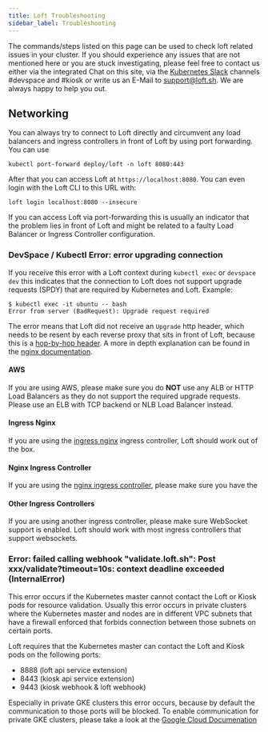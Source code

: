 ```yaml
---
title: Loft Troubleshooting
sidebar_label: Troubleshooting
---
```


The commands/steps listed on this page can be used to check loft related issues in your cluster. If you should experience any issues that are not mentioned here or you are stuck investigating, please feel free to contact us either via the integrated Chat on this site, via the [Kubernetes Slack](https://slack.k8s.io/) channels #devspace and #kiosk or write us an E-Mail to support@loft.sh. We are always happy to help you out. 

## Networking 

You can always try to connect to Loft directly and circumvent any load balancers and ingress controllers in front of Loft by using port forwarding. You can use

```
kubectl port-forward deploy/loft -n loft 8080:443
```

After that you can access Loft at `https://localhost:8080`. You can even login with the Loft CLI to this URL with:

```
loft login localhost:8080 --insecure
```

If you can access Loft via port-forwarding this is usually an indicator that the problem lies in front of Loft and might be related to a faulty Load Balancer or Ingress Controller configuration.

### DevSpace / Kubectl Error: error upgrading connection

If you receive this error with a Loft context during `kubectl exec` or `devspace dev` this indicates that the connection to Loft does not support upgrade requests (SPDY) that are required by Kubernetes and Loft. Example:
```
$ kubectl exec -it ubuntu -- bash
Error from server (BadRequest): Upgrade request required
```

The error means that Loft did not receive an `Upgrade` http header, which needs to be resent by each reverse proxy that sits in front of Loft, because this is a [hop-by-hop header](https://www.freesoft.org/CIE/RFC/2068/143.htm). A more in depth explanation can be found in the [nginx documentation](https://www.nginx.com/blog/websocket-nginx).

#### AWS

If you are using AWS, please make sure you do **NOT** use any ALB or HTTP Load Balancers as they do not support the required upgrade requests. Please use an ELB with TCP backend or NLB Load Balancer instead.

#### Ingress Nginx

If you are using the [ingress nginx](https://github.com/kubernetes/ingress-nginx/) ingress controller, Loft should work out of the box.

#### Nginx Ingress Controller

If you are using the [nginx ingress controller](https://docs.nginx.com/nginx-ingress-controller/overview/#what-is-the-ingress-controller), please make sure you have the 

#### Other Ingress Controllers

If you are using another ingress controller, please make sure WebSocket support is enabled. Loft should work with most ingress controllers that support websockets.

### Error: failed calling webhook "validate.loft.sh": Post xxx/validate?timeout=10s: context deadline exceeded (InternalError)

This error occurs if the Kubernetes master cannot contact the Loft or Kiosk pods for resource validation. Usually this error occurs in private clusters where the Kubernetes master and nodes are in different VPC subnets that have a firewall enforced that forbids connection between those subnets on certain ports.

Loft requires that the Kubernetes master can contact the Loft and Kiosk pods on the following ports:
- 8888 (loft api service extension)
- 8443 (kiosk api service extension)
- 9443 (kiosk webhook & loft webhook)

Especially in private GKE clusters this error occurs, because by default the communication to those ports will be blocked. To enable communication for private GKE clusters, please take a look at the [Google Cloud Documenation](https://cloud.google.com/kubernetes-engine/docs/how-to/private-clusters#add_firewall_rules)

